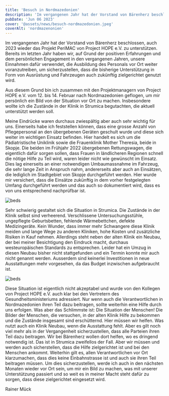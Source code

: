 ```yaml
---
title: 'Besuch in Nordmazedonien'
description: 'Im vergangenen Jahr hat der Vorstand von Bärenherz beschlossen, auch 2023 wieder das Projekt PeriMAC von Project HOPE e.V. zu unterstützen. Bereits im letzten Jahr haben wir, auf Grund der positiven Erfahrungen und dem persönlichen Engagement in den vergangenen Jahren, unsere Einnahmen dafür verwendet, die Ausbildung des Personals vor Ort weiter voranzutreiben, um sicherzustellen, dass die bisherige Unterstützung in Form von Ausrüstung und Fahrzeugen auch zukünftig zielgerichtet genutzt wird.'
pubDate: 'Jun 06 2023'
cover: '@assets/news/besuch-nordmazedonien.jpeg'
coverAlt: 'nordmazenonien'
---
```


Im vergangenen Jahr hat der Vorstand von Bärenherz beschlossen, auch 2023 wieder das Projekt PeriMAC von Project HOPE e.V. zu unterstützen. Bereits im letzten Jahr haben wir, auf Grund der positiven Erfahrungen und dem persönlichen Engagement in den vergangenen Jahren, unsere Einnahmen dafür verwendet, die Ausbildung des Personals vor Ort weiter voranzutreiben, um sicherzustellen, dass die bisherige Unterstützung in Form von Ausrüstung und Fahrzeugen auch zukünftig zielgerichtet genutzt wird.

Aus diesem Grund bin ich zusammen mit den Projektmanagern von Project HOPE e.V. vom 12. bis 14. Februar nach Nordmazedonien geflogen, um mir persönlich ein Bild von der Situation vor Ort zu machen. Insbesondere wollte ich die Zustände in der Klinik in Strumica begutachten, die aktuell unterstützt werden soll.

Meine Eindrücke waren durchaus zwiespältig aber auch sehr wichtig für uns. Einerseits habe ich feststellen können, dass eine grosse Anzahl von Pflegepersonal an den übergebenen Geräten geschult wurde und diese sich weiter im wichtigen Einsatz befinden. Hier handelt es sich um die Pädiatristische Uniklinik sowie die Frauenklinik Mother Theresia, beide in Skopje. Die beiden im Frühjahr 2022 übergebenen Rettungswagen, die eigentlich dafür sorgen sollen, dass Frauen in ländlicheren Regionen schnell die nötige Hilfe zu Teil wird, waren leider nicht wie gewünscht im Einsatz. Dies lag einerseits an einer notwendigen Umbaumassnahme im Fahrzeug, die sehr lange Zeit in Anspruch nahm, andererseits aber auch an Einsätzen, die lediglich im Stadtgebiet von Skopje durchgeführt werden. Hier wurde mir versichert, dass die Einsätze zukünftig in dem vorher festgelegten Umfang durchgeführt werden und das auch so dokumentiert wird, dass es von uns entsprechend nachprüfbar ist.

![beds](/news/besuch-nordmazedonien-2.jpeg)

Sehr schwierig gestaltet sich die Situation in Strumica. Die Zustände in der Klinik selbst sind verheerend. Verschlissene Untersuchungsstühle, ungepflegte Geburtsbetten, fehlende Wärmebettchen, defekte Medizingeräte. Kein Wunder, dass immer mehr Schwangere diese Klinik meiden und lange Wege zu anderen Kliniken, hohe Kosten und zusätzliche Risiken in Kauf nehmen. Allerdings steht neben der alten Klinik ein Neubau, der bei meiner Besichtigung den Eindruck macht, durchaus westeuropäischen Standards zu entsprechen. Leider hat ein Umzug in diesen Neubau bisher nicht stattgefunden und ein Termin konnte mir auch nicht genannt werden. Ausserdem sind keinerlei Investitionen in neue Ausstattungen mehr vorgesehen, da das Budget inzwischen aufgebraucht ist.

![beds](/news/besuch-nordmazedonien-3.jpeg)

Diese Situation ist eigentlich nicht akzeptabel und wurde von den Kollegen von Project HOPE e.V. auch klar bei den Vertretern des Gesundheitsministeriums adressiert. Nur wenn auch die Verantwortlichen in Nordmazedonien ihren Teil dazu beitragen, sollte weiterhin eine Hilfe durch uns erfolgen. Was aber das Schlimmste ist: Die Situation der Menschen! Die Bilder der Menschen, die versuchen, in der alten Klinik Hilfe zu bekommen und die Zustände insgesamt sind erschütternd. Hier müssen wir helfen. Was nutzt auch ein Klinik Neubau, wenn die Ausstattung fehlt. Aber es gilt noch viel mehr als in der Vergangenheit sicherzustellen, dass alle Parteien ihren Teil dazu beitragen. Wir bei Bärenherz wollen dort helfen, wo es dringend notwendig ist. Das ist in Strumica zweifellos der Fall. Aber wir müssen und werden auch sicherstellen, dass die Hilfe zielgerichtet ist und bei den Menschen ankommt. Weiterhin gilt es, allen Verantwortlichen vor Ort klarzumachen, dass dies keine Einbahnstrasse ist und auch sie ihren Teil beitragen müssen. Um dies sicherzustellen, werde ich auch in den nächsten Monaten wieder vor Ort sein, um mir ein Bild zu machen, was mit unserer Unterstützung passiert und so weit es in meiner Macht steht dafür zu sorgen, dass diese zielgerichtet eingesetzt wird.

Rainer Mück

>
